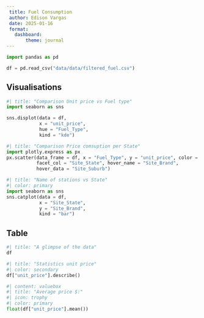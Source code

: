 ```yaml
---
 title: Fuel Consumption
 author: Edison Vargas
 date: 2025-01-16
 format: 
   dashboard:
       theme: journal
---
```



```python
import pandas as pd

df = pd.read_csv("data/data/filtered_fuel.csv")

```

## Visualisations  {height=65%}

```python
#| title: "Comparison Unit price vs Fuel type"
import seaborn as sns

sns.displot(data = df, 
            x = "unit_price", 
            hue = "Fuel_Type", 
            kind = "kde")
```

```python
#| title: "Comparison Price comsuption per State"
import plotly.express as px
px.scatter(data_frame = df, x = "Fuel_Type", y = "unit_price", color = "Site_State",
           facet_col = "Site_State", hover_name = "Site_Brand",
           hover_data = "Site_Suburb")

```

```python
#| title: "Name of stations vs State"
#| color: primary
import seaborn as sns
sns.catplot(data = df, 
            x = "Site_State", 
            y = "Site_Brand", 
            kind = "bar")

```

## Table


```python
#| title: "A glimpse of the data"
df


```

```python
#| title: "Statistics unit price"
#| color: secondary
df["unit_price"].describe()

```

```python
#| content: valuebox
#| title: "Average price $:"
#| icon: trophy
#| color: primary
float(df["unit_price"].mean())


```